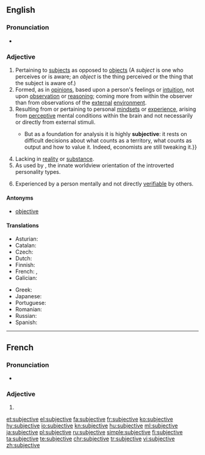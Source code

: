 ==English==

===Pronunciation===

* {{IPA|/səbˈdʒɛktɪv/|/sʌbˈdʒɛktɪv/|lang=en}}

===Adjective===
{{en-adj}}

# Pertaining to [[subject]]s as opposed to [[object]]s (A ''subject'' is one who perceives or is aware; an ''object'' is the thing perceived or the thing that the subject is aware of.)
# Formed, as in [[opinion]]s, based upon a person's feelings or [[intuition]], not upon [[observation]] or [[reasoning]]; coming more from within the observer than from observations of the [[external]] [[environment]].
# Resulting from or pertaining to personal [[mindset]]s or [[experience]], arising from [[perceptive]] mental conditions within the brain and not necessarily or directly from external stimuli.
#* {{quote-magazine|date=2013-08-03|volume=408|issue=8847|magazine={{w|The Economist}}
|title=[http://www.economist.com/news/finance-and-economics/21582498-america-has-changed-way-it-measures-gdp-boundary-problems Boundary problems]
|passage=Economics is a messy discipline: too fluid to be a science, too rigorous to be an art. Perhaps it is fitting that economists’ most-used metric, gross domestic product (GDP), is a tangle too.{{...}}But as a foundation for analysis it is highly '''subjective''': it rests on difficult decisions about what counts as a territory, what counts as output and how to value it. Indeed, economists are still tweaking it.}}
# Lacking in [[reality]] or [[substance]].
# As used by {{w|Carl Jung}}, the innate worldview orientation of the introverted personality types.
# {{context|philosophy|psychology|lang=en}} Experienced by a person mentally and not directly [[verifiable]] by others.

====Antonyms====
* [[objective]]

====Translations====
{{trans-top|based upon subjective feelings or intuition}}
* Asturian: {{t|ast|suxetivu}}
* Catalan: {{t|ca|subjectiu}}
* Czech: {{t|cs|subjektivní}}
* Dutch: {{t+|nl|subjectief}}
* Finnish: {{t+|fi|subjektiivinen}}
* French: {{t+|fr|subjectif|m}},  {{t+|fr|subjective|f}}
* Galician: {{t|gl|subxectivo}}
{{trans-mid}}
* Greek: {{t+|el|υποκειμενικός|m|tr=ypokeimenikós|sc=Grek}}
* Japanese: {{t|ja|主観的な|tr=shukantekina|sc=Jpan}}
* Portuguese: {{t+|pt|subjetivo}}
* Romanian: {{t|ro|subiectiv}}
* Russian: {{t+|ru|субъекти́вный|sc=Cyrl|tr=sub"jektívnyj}}
* Spanish: {{t+|es|subjetivo}}
{{trans-bottom}}

----

==French==

===Pronunciation===
* {{IPA|/syb.ʒɛk.tiv/|lang=fr}}

===Adjective===
{{head|fr|adjective form}}

# {{feminine of|subjectif|lang=fr}}

[[et:subjective]]
[[el:subjective]]
[[fa:subjective]]
[[fr:subjective]]
[[ko:subjective]]
[[hy:subjective]]
[[io:subjective]]
[[kn:subjective]]
[[hu:subjective]]
[[ml:subjective]]
[[ja:subjective]]
[[pl:subjective]]
[[ru:subjective]]
[[simple:subjective]]
[[fi:subjective]]
[[ta:subjective]]
[[te:subjective]]
[[chr:subjective]]
[[tr:subjective]]
[[vi:subjective]]
[[zh:subjective]]